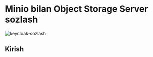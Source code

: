 
# Minio bilan Object Storage Server sozlash

![keycloak-sozlash](/images/article/minio-server/banner.png)

## Kirish